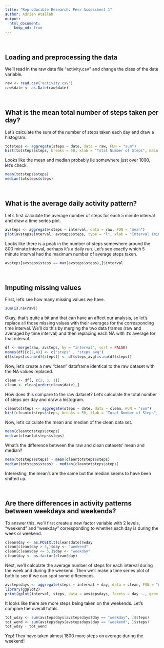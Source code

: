 ```yaml
---
title: "Reproducible Research: Peer Assessment 1"  
author: Adrien Atallah
output: 
  html_document:
    keep_md: true
---
```


<BR>

## Loading and preprocessing the data

We'll read in the raw data file "activity.csv" and change the class of the date variable.
```r
raw <- read.csv("activity.csv") 
raw$date <- as.Date(raw$date) 
```


<BR>

## What is the mean total number of steps taken per day?

Let's calculate the sum of the number of steps taken each day and draw a histogram.
```r
totsteps <- aggregate(steps ~ date, data = raw, FUN = "sum")
hist(totsteps$steps, breaks = 50, xlab = "Total Number of Steps", main = "Histogram of Total Number of Steps per Day (Raw Dataset)")
```

Looks like the mean and median probably lie somewhere just over 1000, let's check.  
```r
mean(totsteps$steps)
median(totsteps$steps)
```

<BR>

## What is the average daily activity pattern?
Let's first calculate the average number of steps for each 5 minute interval and draw a time series plot.
```r
avsteps <- aggregate(steps ~ interval, data = raw, FUN = "mean")
plot(avsteps$interval, avsteps$steps, type = "l", xlab = "Interval (minutes)", ylab = "Average Number of Steps", main = "Average Steps Taken vs. 5 min Interval (Raw Dataset)")
```  

Looks like there is a peak in the number of steps somewhere around the 800 minute interval, perhaps it's a daily run.  Let's see exactly which 5 minute interval had the maximum number of average steps taken.
```r
avsteps[avsteps$steps == max(avsteps$steps),]$interval
```

<BR>


## Imputing missing values  
First, let's see how many missing values we have.
```r
sum(is.na(raw))
```

Okay, that's quite a bit and that can have an affect our analysis, so let's replace all those missing values with their averages for the corresponding time interval.  We'll do this by merging the two data frames (raw and averaged by time interval) and then replacing each NA with it's average for that interval.
```r
df <- merge(raw, avsteps, by = "interval", sort = FALSE)
names(df)[c(2,4)] <- c("steps" , "steps_avg")
df$steps[is.na(df$steps)] <- df$steps_avg[is.na(df$steps)]
```

Now, let's create a new "clean" dataframe identical to the raw dataset with the NA values replaced.
```r
clean <- df[, c(2, 3, 1)]
clean <- clean[order(clean$date),]
```

How does this compare to the raw dataset?
Let's calculate the total number of steps per day and draw a histogram.
```r
cleantotsteps <- aggregate(steps ~ date, data = clean, FUN = "sum")
hist(cleantotsteps$steps, breaks = 50, xlab = "Total Number of Steps", main = "Histogram of Total Number of Steps per Day (Cleaned Dataset)")
```  

Now, let's calculate the mean and median of the clean data set.
```r
mean(cleantotsteps$steps)
median(cleantotsteps$steps)
```
What's the difference between the raw and clean datasets' mean and median?
```r
mean(totsteps$steps) - mean(cleantotsteps$steps)
median(totsteps$steps) - median(cleantotsteps$steps)
```
Interesting, the mean's are the same but the median seems to have been shifted up. 

<BR>


## Are there differences in activity patterns between weekdays and weekends?

To answer this, we'll first create a new factor variable with 2 levels, "weekend" and "weekday" corresponding to whether each day is during the week or weekend.
```r
clean$day <- as.POSIXlt(clean$date)$wday
clean[clean$day > 5,]$day <- "weekend"
clean[clean$day <= 5,]$day <- "weekday"
clean$day <- as.factor(clean$day)
```

Next, we'll calculate the average number of steps for each interval during the week and during the weekend.  Then we'll make a time series plot of both to see if we can spot some differences.
```r
avstepsdays <- aggregate(steps ~ interval + day, data = clean, FUN = "mean")
library(ggplot2)
print(qplot(interval, steps, data = avstepsdays, facets = day ~., geom = "line", main = "Average Steps Taken vs. 5 min Interval (Cleaned Dataset)"))
```

It looks like there are more steps being taken on the weekends.  Let's compare the overall totals.
```r
tot_wday <- sum(avstepsdays[avstepsdays$day == "weekday", ]$steps)
tot_wend <- sum(avstepsdays[avstepsdays$day == "weekend", ]$steps)
tot_wday - tot_wend
```

Yep!  They have taken almost 1800 more steps on average during the weekend!
